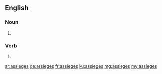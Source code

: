 ==English==

===Noun===
{{head|en|plural}}

# {{plural of|assiege|lang=en|nocat=1}}

===Verb===
{{head|en}}
# {{en-third-person singular of|assiege}}

[[ar:assieges]]
[[de:assieges]]
[[fr:assieges]]
[[ku:assieges]]
[[mg:assieges]]
[[my:assieges]]